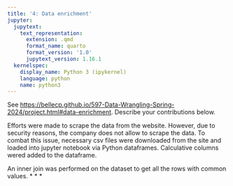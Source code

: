 ```yaml
---
title: '4: Data enrichment'
jupyter:
  jupytext:
    text_representation:
      extension: .qmd
      format_name: quarto
      format_version: '1.0'
      jupytext_version: 1.16.1
  kernelspec:
    display_name: Python 3 (ipykernel)
    language: python
    name: python3
---
```


See <https://bellecp.github.io/597-Data-Wrangling-Spring-2024/project.html#data-enrichment>.
Describe your contributions below.

Efforts were made to scrape the data from the website. However, due to security reasons, the company does not allow to scrape the data. To combat this issue, necessary csv files were downloaded from the site and loaded into jupyter notebook via Python dataframes. Calculative columns wered added to the dataframe.

An inner join was performed on the dataset to get all the rows with common values.
* * *

